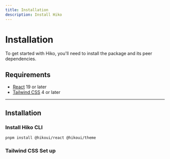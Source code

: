 ```yaml
---
title: Installation
description: Install Hiko
---
```


# Installation

To get started with Hiko, you'll need to install the package and its peer dependencies.

## Requirements

- [React](https://react.dev/) 19 or later
- [Tailwind CSS](https://tailwindcss.com/) 4 or later

---

## Installation

### Install Hiko CLI

```bash
pnpm install @hikoui/react @hikoui/theme
```

### Tailwind CSS Set up

```bash

```
